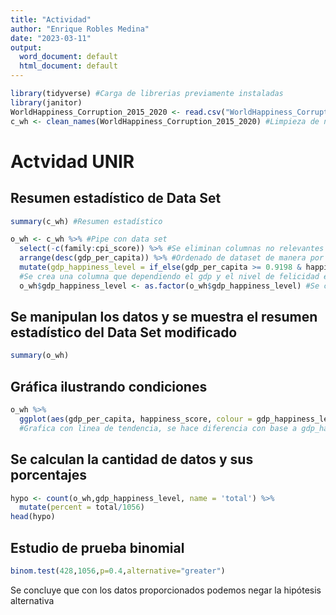 ---
title: "Actividad"
author: "Enrique Robles Medina"
date: "2023-03-11"
output:
  word_document: default
  html_document: default
---

```{r, include=FALSE}
library(tidyverse) #Carga de librerias previamente instaladas
library(janitor)
WorldHappiness_Corruption_2015_2020 <- read.csv("WorldHappiness_Corruption_2015_2020.csv")
c_wh <- clean_names(WorldHappiness_Corruption_2015_2020) #Limpieza de nombres de columnas
```



# Actvidad UNIR 



## Resumen estadístico de Data Set
```{r, echo=FALSE}
summary(c_wh) #Resumen estadístico
```
```{r, include=FALSE}
o_wh <- c_wh %>% #Pipe con data set
  select(-c(family:cpi_score)) %>% #Se eliminan columnas no relevantes al estudio
  arrange(desc(gdp_per_capita)) %>% #Ordenado de dataset de manera por GDP de manera descendente 
  mutate(gdp_happiness_level = if_else(gdp_per_capita >= 0.9198 & happiness_score >= 5.495, 'high', 'low')) 
  #Se crea una columna que dependiendo el gdp y el nivel de felicidad es alta o baja
  o_wh$gdp_happiness_level <- as.factor(o_wh$gdp_happiness_level) #Se cambia la variable creada en factores
```





## Se manipulan los datos y se muestra el resumen estadístico del Data Set modificado
```{r, echo=FALSE}
summary(o_wh)
```




## Gráfica ilustrando condiciones
```{r echo=FALSE, error=FALSE, message=FALSE, warning=FALSE, paged.print=FALSE, tidy.opts=FALSE}
o_wh %>% 
  ggplot(aes(gdp_per_capita, happiness_score, colour = gdp_happiness_level)) + geom_point(mapping = aes(x = gdp_per_capita, y = happiness_score)) + geom_smooth(method=lm, se = FALSE, linewidth = 1, col = 'black')
  #Grafica con linea de tendencia, se hace diferencia con base a gdp_happiness_level
```




## Se calculan la cantidad de datos y sus porcentajes

```{r, echo=FALSE}
hypo <- count(o_wh,gdp_happiness_level, name = 'total') %>% 
  mutate(percent = total/1056)
head(hypo)
```




## Estudio de prueba binomial
```{r, echo=FALSE}
binom.test(428,1056,p=0.4,alternative="greater")
```
Se concluye que con los datos proporcionados podemos negar la hipótesis alternativa
